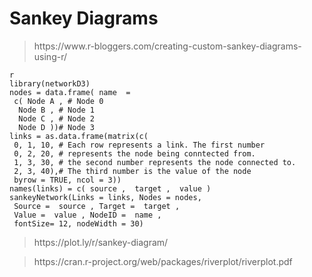 
# Sankey Diagrams 



> https://www.r-bloggers.com/creating-custom-sankey-diagrams-using-r/

```
{r eval=FALSE, include=FALSE, echo=TRUE}
library(networkD3)
nodes = data.frame( name  = 
 c( Node A , # Node 0
  Node B , # Node 1
  Node C , # Node 2
  Node D ))# Node 3
links = as.data.frame(matrix(c(
 0, 1, 10, # Each row represents a link. The first number
 0, 2, 20, # represents the node being conntected from. 
 1, 3, 30, # the second number represents the node connected to.
 2, 3, 40),# The third number is the value of the node
 byrow = TRUE, ncol = 3))
names(links) = c( source ,  target ,  value )
sankeyNetwork(Links = links, Nodes = nodes,
 Source =  source , Target =  target ,
 Value =  value , NodeID =  name ,
 fontSize= 12, nodeWidth = 30)
```


> https://plot.ly/r/sankey-diagram/

> https://cran.r-project.org/web/packages/riverplot/riverplot.pdf



